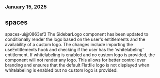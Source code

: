 ### January 15, 2025
## spaces

spaces-ui@0863ef3
The SidebarLogo component has been updated to conditionally render the logo based on the user's entitlements and the availability of a custom logo. The changes include importing the useEntitlements hook and checking if the user has the 'whitelabeling' entitlement. If whitelabeling is enabled and no custom logo is provided, the component will not render any logo. This allows for better control over branding and ensures that the default Flatfile logo is not displayed when whitelabeling is enabled but no custom logo is provided.